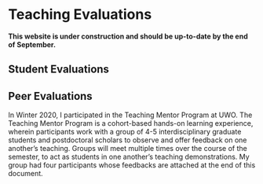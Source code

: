 # Teaching Evaluations

**This website is under construction and should be up-to-date by the end of September.**

## Student Evaluations

## Peer Evaluations
  In Winter 2020, I participated in the Teaching Mentor Program at UWO.
  The Teaching Mentor Program is a cohort-based hands-on learning experience, wherein participants
  work with a group of 4-5 interdisciplinary graduate students and postdoctoral scholars to observe
  and offer feedback on one another's teaching. Groups will meet multiple times over the course of
  the semester, to act as students in one another’s teaching demonstrations. My group had four
  participants whose feedbacks are attached at the end of this document.
  
  <!-- TODO: Figure out a way to embed pdf both in html and in latex. -->